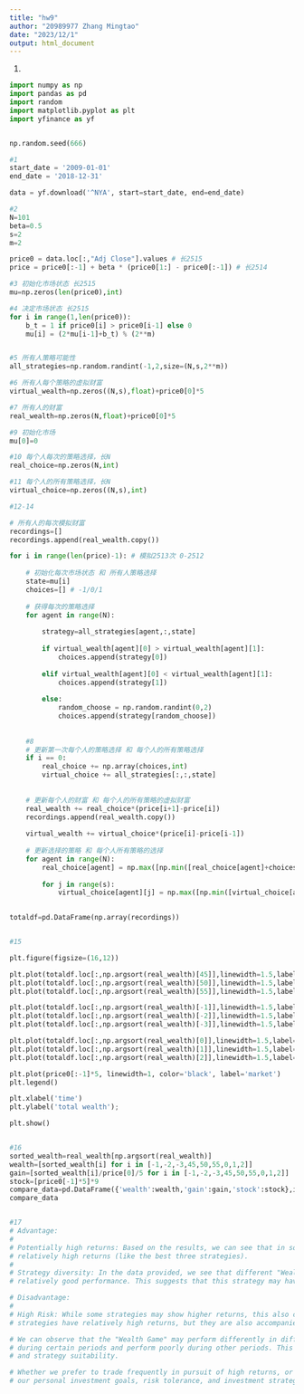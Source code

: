 ```yaml
---
title: "hw9"
author: "20989977 Zhang Mingtao"
date: "2023/12/1"
output: html_document
---  
```

1.
```python

import numpy as np
import pandas as pd
import random
import matplotlib.pyplot as plt
import yfinance as yf


np.random.seed(666)

#1
start_date = '2009-01-01'
end_date = '2018-12-31'

data = yf.download('^NYA', start=start_date, end=end_date)

#2
N=101
beta=0.5
s=2
m=2

price0 = data.loc[:,"Adj Close"].values # 长2515
price = price0[:-1] + beta * (price0[1:] - price0[:-1]) # 长2514

#3 初始化市场状态 长2515
mu=np.zeros(len(price0),int)

#4 决定市场状态 长2515
for i in range(1,len(price0)):
    b_t = 1 if price0[i] > price0[i-1] else 0
    mu[i] = (2*mu[i-1]+b_t) % (2**m)


#5 所有人策略可能性
all_strategies=np.random.randint(-1,2,size=(N,s,2**m))

#6 所有人每个策略的虚拟财富
virtual_wealth=np.zeros((N,s),float)+price0[0]*5

#7 所有人的财富
real_wealth=np.zeros(N,float)+price0[0]*5

#9 初始化市场
mu[0]=0

#10 每个人每次的策略选择，长N
real_choice=np.zeros(N,int)

#11 每个人的所有策略选择，长N
virtual_choice=np.zeros((N,s),int)

#12-14

# 所有人的每次模拟财富
recordings=[]
recordings.append(real_wealth.copy())

for i in range(len(price)-1): # 模拟2513次 0-2512
    
    # 初始化每次市场状态 和 所有人策略选择
    state=mu[i]
    choices=[] # -1/0/1
    
    # 获得每次的策略选择
    for agent in range(N):
        
        strategy=all_strategies[agent,:,state]
        
        if virtual_wealth[agent][0] > virtual_wealth[agent][1]:
            choices.append(strategy[0])
        
        elif virtual_wealth[agent][0] < virtual_wealth[agent][1]:
            choices.append(strategy[1])
        
        else:
            random_choose = np.random.randint(0,2)
            choices.append(strategy[random_choose])
    
    
    #8
    # 更新第一次每个人的策略选择 和 每个人的所有策略选择
    if i == 0:
        real_choice += np.array(choices,int)
        virtual_choice += all_strategies[:,:,state]
    
    
    # 更新每个人的财富 和 每个人的所有策略的虚拟财富
    real_wealth += real_choice*(price[i+1]-price[i])
    recordings.append(real_wealth.copy())
    
    virtual_wealth += virtual_choice*(price[i]-price[i-1])
    
    # 更新选择的策略 和 每个人所有策略的选择
    for agent in range(N):
        real_choice[agent] = np.max([np.min([real_choice[agent]+choices[agent], real_wealth[agent]/price[i+1]]),-real_wealth[agent]/price[i+1]])
        
        for j in range(s):
            virtual_choice[agent][j] = np.max([np.min([virtual_choice[agent][j]+all_strategies[agent,j,state],virtual_wealth[agent][j]/price[i+1]]),-virtual_wealth[agent][j]/price[i+1]])
    

totaldf=pd.DataFrame(np.array(recordings))


#15

plt.figure(figsize=(16,12))

plt.plot(totaldf.loc[:,np.argsort(real_wealth)[45]],linewidth=1.5,label='medium 45')
plt.plot(totaldf.loc[:,np.argsort(real_wealth)[50]],linewidth=1.5,label='median 50')
plt.plot(totaldf.loc[:,np.argsort(real_wealth)[55]],linewidth=1.5,label='median 55')

plt.plot(totaldf.loc[:,np.argsort(real_wealth)[-1]],linewidth=1.5,label='1st best')
plt.plot(totaldf.loc[:,np.argsort(real_wealth)[-2]],linewidth=1.5,label='2nd best')
plt.plot(totaldf.loc[:,np.argsort(real_wealth)[-3]],linewidth=1.5,label='3rd best')

plt.plot(totaldf.loc[:,np.argsort(real_wealth)[0]],linewidth=1.5,label='1st worst')
plt.plot(totaldf.loc[:,np.argsort(real_wealth)[1]],linewidth=1.5,label='2nd worst')
plt.plot(totaldf.loc[:,np.argsort(real_wealth)[2]],linewidth=1.5,label='3rd worst')

plt.plot(price0[:-1]*5, linewidth=1, color='black', label='market')
plt.legend()

plt.xlabel('time')
plt.ylabel('total wealth');

plt.show()


#16
sorted_wealth=real_wealth[np.argsort(real_wealth)]
wealth=[sorted_wealth[i] for i in [-1,-2,-3,45,50,55,0,1,2]]
gain=[sorted_wealth[i]/price[0]/5 for i in [-1,-2,-3,45,50,55,0,1,2]]
stock=[price0[-1]*5]*9
compare_data=pd.DataFrame({'wealth':wealth,'gain':gain,'stock':stock},index=['best1','best2','best3','median1','median2','median3','worst1','worst2','worst3'])
compare_data


#17
# Advantage:
# 
# Potentially high returns: Based on the results, we can see that in some cases the "Wealth Game" strategy can achieve 
# relatively high returns (like the best three strategies).
# 
# Strategy diversity: In the data provided, we see that different "Wealth Game" strategies (best1, best2, best3) have achieved 
# relatively good performance. This suggests that this strategy may have some adaptability in different situations.

# Disadvantage:
# 
# High Risk: While some strategies may show higher returns, this also comes with higher risk. For example, the best three 
# strategies have relatively high returns, but they are also accompanied by higher volatility and greater risk.

# We can observe that the "Wealth Game" may perform differently in different time periods. Certain strategies may perform well 
# during certain periods and perform poorly during other periods. This may be affected by market conditions, stock performance 
# and strategy suitability.

# Whether we prefer to trade frequently in pursuit of high returns, or to buy stocks and hold them for the long term depends on 
# our personal investment goals, risk tolerance, and investment strategy.


```  
